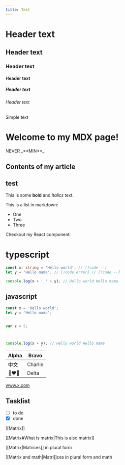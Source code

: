 ```yaml
---
title: Test
---
```


# Header text
## Header text
### Header text
#### Header text
##### Header text
###### Header text
Simple text

# Welcome to my MDX page!
<p className={'opop'}>NEVER _**MIN**_</p>

## Contents of my article

## test

This is some **bold** and _italics_ text.

This is a list in markdown:

+ One
+ Two
+ Three

Checkout my React component:

# typescript

```ts /Hello/4
const x: string = 'Hello world'; // [!code --]
let y = 'Hello mama'; // [!code error] // [!code --]

console.log(x + ' ' + y); // Hello world Hello mama
```

## javascript

```js showLineNumbers
const x = 'Hello world';
let y = 'Hello mama';


var z = 5;



console.log(x + y); // Hello world Hello mama
```

| Alpha    | Bravo   |
|----------|---------|
| 中文       | Charlie |
| 👩‍❤️‍👩 | Delta   |


www.x.com

## Tasklist

* [ ] to do
* [x] done

[[Matrix]]

[[Matrix#What is matrix|This is also matrix]]

[[Matrix|Matrices]] in plural form

[[Matrix and math|Matri]]ces in plural form and math